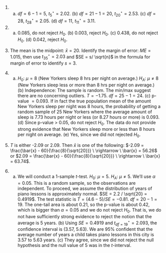1.  (a) $df=6-1=5$, $t_{5}^{\star} = 2.02$.  (b) $df=21-1=20$, $t_{20}^{\star} = 2.53$.  (c) $df=28$, $t_{28}^{\star} = 2.05$.  (d) $df=11$, $t_{11}^{\star} = 3.11$.

1. (a) 0.085, do not reject $H_0$. (b) 0.003, reject $H_0$. (c) 0.438, do not reject $H_0$. (d) 0.042, reject $H_0$.

1. The mean is the midpoint: $\bar{x} = 20$. 
Identify the margin of error: $ME = 1.015$, then use $t^{\star}_{35} = 2.03$ and $SE = s/ \sqrt{n}$ in the formula for margin of error to identify $s = 3$.

1. (a) $H_0$: $\mu = 8$ (New Yorkers sleep 8 hrs per night on average.) 
$H_A$: $\mu \neq 8$ (New Yorkers sleep less or more than 8 hrs per night on average.) (b) Independence: The sample is random. The min/max suggest there are no concerning outliers. $T = -1.75$. $df=25-1=24$. (c) p-value $= 0.093$. If in fact the true population mean of the amount New Yorkers sleep per night was 8 hours, the probability of getting a random sample of 25 New Yorkers where the average amount of sleep is 7.73 hours per night or less (or 8.27 hours or more) is 0.093. (d) Since p-value $>$ 0.05, do not reject $H_0$. The data do not provide strong evidence that New Yorkers sleep more or less than 8 hours per night on average. (e) Yes, since we did not rejected $H_0$.

1. $T$ is either -2.09 or 2.09. Then $\bar{x}$ is one of the following: $-2.09 = \frac{\bar{x} - 60}{\frac{8}{\sqrt{20}}} \ \rightarrow \ \bar{x} = 56.26$ or $2.09 = \frac{\bar{x} - 60}{\frac{8}{\sqrt{20}}} \ \rightarrow \ \bar{x} = 63.74$.

1. (a) We will conduct a 1-sample $t$-test. $H_0$: $\mu = 5$. $H_A$: $\mu \neq 5$. We'll use $\alpha = 0.05$. This is a random sample, so the observations are independent. To proceed, we assume the distribution of years of piano lessons is approximately normal. $SE = 2.2 / \sqrt{20} = 0.4919$. The test statistic is $T = (4.6 - 5) / SE = -0.81$. $df = 20 - 1 = 19$. The one-tail area is about 0.21, so the p-value is about 0.42, which is bigger than $\alpha = 0.05$ and we do not reject $H_0$. That is, we do not have sufficiently strong evidence to reject the notion that the average is 5 years. (b) Using $SE = 0.4919$ and $t_{df = 19}^{\star} = 2.093$, the confidence interval is (3.57, 5.63). We are 95% confident that the average number of years a child takes piano lessons in this city is 3.57 to 5.63 years. (c) They agree, since we did not reject the null hypothesis and the null value of 5 was in the $t$-interval.
